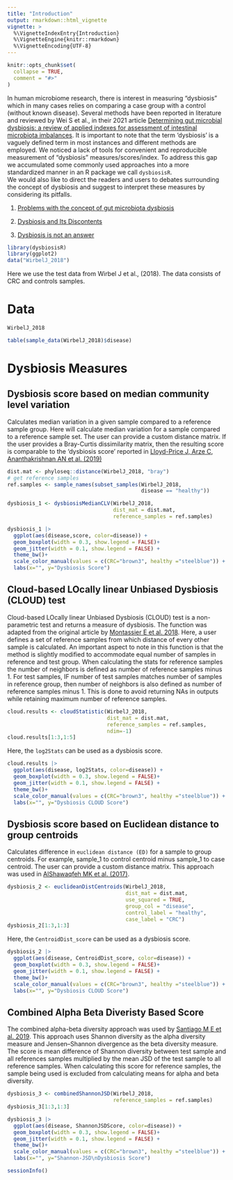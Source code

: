 ```yaml
---
title: "Introduction"
output: rmarkdown::html_vignette
vignette: >
  %\VignetteIndexEntry{Introduction}
  %\VignetteEngine{knitr::rmarkdown}
  %\VignetteEncoding{UTF-8}
---
```


```r
knitr::opts_chunk$set(
  collapse = TRUE,
  comment = "#>"
)
```

In human microbiome research, there is interest in measuring “dysbiosis” which in 
many cases relies on comparing a case group with a control (without known disease). 
Several methods have been reported in literature and reviewed by Wei S et al., in their 
2021 article [Determining gut microbial dysbiosis: a review of applied indexes for assessment of intestinal microbiota imbalances](https://doi.org/10.1128/AEM.00395-21). It is important to note that the term 'dysbiosis' is a vaguely defined term in most instances and different methods are employed. We noticed a lack of tools for convenient and reproducible measurement of “dysbiosis” measures/scores/index. To address this gap we accumulated some commonly used approaches into a more standardized manner in an R package we call `dysbiosisR`.   
We would also like to direct the readers and users to debates surrounding the concept of dysbiosis and suggest to interpret these measures by considering its pitfalls.    

1. [Problems with the concept of gut microbiota dysbiosis](https://sfamjournals.onlinelibrary.wiley.com/doi/full/10.1111/1751-7915.13479)   

2. [Dysbiosis and Its Discontents](https://doi.org/10.1128%2FmBio.01492-17)   

3. [Dysbiosis is not an answer](https://doi.org/10.1038/nmicrobiol.2016.228)   


```r
library(dysbiosisR)
library(ggplot2)
data("WirbelJ_2018")
```

Here we use the test data from Wirbel J et al., (2018). The data consists of CRC and controls samples.  

# Data   
```r
WirbelJ_2018
```

```r
table(sample_data(WirbelJ_2018)$disease)
```

# Dysbiosis Measures  

## Dysbiosis score based on median community level variation  
Calculates median variation in a given sample compared to a reference 
sample group. Here \code{dysbiosisMedianCLV} will calculate median 
variation for a sample compared to a reference sample set. The user 
can provide a custom distance matrix. If the user provides a Bray-Curtis 
dissimilarity matrix, then the resulting score is comparable to the 'dysbiosis score'
reported in [Lloyd-Price J, Arze C, Ananthakrishnan AN et al. (2019)](https://www.nature.com/articles/s41586-019-1237-9)

```r
dist.mat <- phyloseq::distance(WirbelJ_2018, "bray")
# get reference samples
ref.samples <- sample_names(subset_samples(WirbelJ_2018, 
                                           disease == "healthy"))

dysbiosis_1 <- dysbiosisMedianCLV(WirbelJ_2018,
                                  dist_mat = dist.mat,
                                  reference_samples = ref.samples)

```


```r
dysbiosis_1 |> 
  ggplot(aes(disease,score, color=disease)) +
  geom_boxplot(width = 0.3, show.legend = FALSE)+
  geom_jitter(width = 0.1, show.legend = FALSE) +
  theme_bw()+
  scale_color_manual(values = c(CRC="brown3", healthy ="steelblue")) +
  labs(x="", y="Dysbiosis Score")
```

## Cloud-based LOcally linear Unbiased Dysbiosis (CLOUD) test   
Cloud-based LOcally linear Unbiased Dysbiosis (CLOUD) test is a non-parametric
test and returns a measure of dysbiosis. The function was adapted from
the original article by [Montassier E et al. 2018](https://doi.org/10.1186/s40168-018-0514-4). 
Here, a user defines a set of reference samples from which distance of every other sample is
calculated. An important aspect to note in this function is that the method
is slightly modified to accommodate equal number of samples in reference and test
group. When calculating the \code{CLOUD} stats for reference samples the
number of neighbors is defined as number of reference samples minus 1. For
test samples, IF number of test samples matches number of samples in
reference group, then number of neighbors is also defined as number of
reference samples minus 1. This is done to avoid returning NAs in outputs
while retaining maximum number of reference samples.

```r

cloud.results <- cloudStatistic(WirbelJ_2018,
                                dist_mat = dist.mat,
                                reference_samples = ref.samples,
                                ndim=-1)
cloud.results[1:3,1:5]
```
Here, the `log2Stats` can be used as a dysbiosis score.  

```r
cloud.results |> 
  ggplot(aes(disease, log2Stats, color=disease)) +
  geom_boxplot(width = 0.3, show.legend = FALSE)+
  geom_jitter(width = 0.1, show.legend = FALSE) +
  theme_bw()+
  scale_color_manual(values = c(CRC="brown3", healthy ="steelblue")) +
  labs(x="", y="Dysbiosis CLOUD Score")
```


## Dysbiosis score based on Euclidean distance to group centroids   

Calculates difference in `euclidean distance (ED)` for a sample 
to group centroids. For example, sample_1 to control centroid minus
sample_1 to case centroid. The user can provide a custom distance matrix. 
This approach was used in [AlShawaqfeh MK et al. (2017)](https://doi.org/10.1093/femsec/fix136).

```r
dysbiosis_2 <- euclideanDistCentroids(WirbelJ_2018,
                                      dist_mat = dist.mat,
                                      use_squared = TRUE,
                                      group_col = "disease",
                                      control_label = "healthy",
                                      case_label = "CRC")
dysbiosis_2[1:3,1:3]
```

Here, the `CentroidDist_score` can be used as a dysbiosis score.  
```r
dysbiosis_2 |> 
  ggplot(aes(disease, CentroidDist_score, color=disease)) +
  geom_boxplot(width = 0.3, show.legend = FALSE)+
  geom_jitter(width = 0.1, show.legend = FALSE) +
  theme_bw()+
  scale_color_manual(values = c(CRC="brown3", healthy ="steelblue")) +
  labs(x="", y="Dysbiosis CLOUD Score")
```

## Combined Alpha Beta Diveristy Based Score     

The combined alpha-beta diversity approach was used by [Santiago M E et al. 2019](). This approach uses Shannon diversity as the alpha diversity measure and Jensen–Shannon divergence as the beta diversity measure. The score is mean difference of Shannon diversity between test sample and all references samples multiplied by the mean JSD of the test sample to all reference samples. When calculating this score for reference samples, the sample being used is excluded from calculating means for alpha and beta diversity.

```r
dysbiosis_3 <- combinedShannonJSD(WirbelJ_2018,
                                  reference_samples = ref.samples)
dysbiosis_3[1:3,1:3]
```

```r
dysbiosis_3 |> 
  ggplot(aes(disease, ShannonJSDScore, color=disease)) +
  geom_boxplot(width = 0.3, show.legend = FALSE)+
  geom_jitter(width = 0.1, show.legend = FALSE) +
  theme_bw()+
  scale_color_manual(values = c(CRC="brown3", healthy ="steelblue")) +
  labs(x="", y="Shannon-JSD\nDysbiosis Score")
```

```r
sessionInfo()
```



